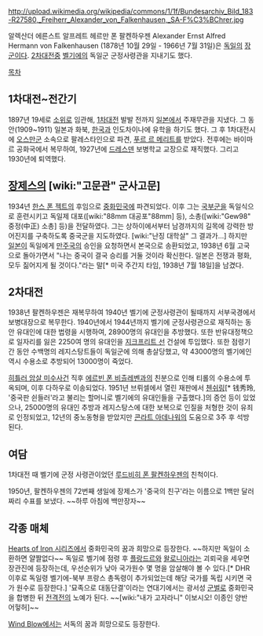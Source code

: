 http://upload.wikimedia.org/wikipedia/commons/1/1f/Bundesarchiv_Bild_183-R27580,_Freiherr_Alexander_von_Falkenhausen,_SA-F%C3%BChrer.jpg

알렉산더 에른스트 알프레트 헤르만 폰 팔켄하우젠
Alexander Ernst Alfred Hermann von Falkenhausen
(1878년 10월 29일 - 1966년 7월 31일)은 [[독일]]의 [[장군]]이다. [[2차대전]]중 [[벨기에]]의 독일군 군정사령관을 지내기도 했다.

[[목차]]

== 1차대전~전간기 ==
1897년 19세로 [[소위]]로 임관해, [[1차대전]] 발발 전까지 [[일본]]에서 주재무관을 지냈다. 그 동안(1909~1911) 일본과 화북, [[한국]]과 인도차이나에 유학을 하기도 했다. 그 후 1차대전시에 [[오스만]]군 소속으로 팔레스타인으로 파견, [[푸르 르 메리트]]를 받았다. 전후에는 바이마르 공화국에서 복무하여, 1927년에 [[드레스덴]] 보병학교 교장으로 재직했다. 그리고 1930년에 퇴역했다.

== [[장제스]]의 [wiki:"고문관" 군사고문] ==
1934년 [[한스 폰 젝트]]의 후임으로 [[중화민국]]에 파견되었다. 이후 그는 [[국부군]]을 독일식으로 훈련시키고 독일제 대포([wiki:"88mm 대공포"88mm] 등), 소총([wiki:"Gew98" 중정(中正) 소총] 등)을 전달하였다. 그는 상하이에서부터 남경까지의 길목에 강력한 방어진지를 구축하도록 중국군을 지도하였다. [wiki:"난징 대학살" 그 결과가...]
하지만 [[일본]]이 독일에게 [[만주국]]의 승인을 요청하면서 본국으로 송환되었고, 1938년 6월 고국으로 돌아가면서 "나는 중국이 결국 승리를 거둘 것이라 확신한다. 일본은 전쟁과 평화, 모두 짊어지게 될 것이다."라는 말[* 미국 주간지 타임, 1938년 7월 18일]을 남겼다.

== 2차대전 ==
1938년 팔켄하우젠은 재복무하여 1940년 벨기에 군정사령관이 될때까지 서부국경에서 보병대장으로 복무한다. 1940년에서 1944년까지 벨기에 군정사령관으로 재직하는 동안 유대인에 대한 법령을 시행하여, 28900명의 유대인을 추방했다. 또한 반유대정책으로 일자리를 잃은 2250여 명의 유대인을 [[지크프리트 선]] 건설에 투입했다. 또한 점령기간 동안 수백명의 레지스탕트들이 독일군에 의해 총살당했고, 약 43000명의 벨기에인 역시 수용소로 추방되어 13000명이 죽었다.

[[히틀러 암살 미수사건]] 직후 [[에르빈 폰 비츨레벤]]과의 친분으로 인해 티롤의 수용소에 투옥되며, 이후 다하우로 이송되었다.
1951년 브뤼셀에서 열린 재판에서 [[첸쉬링]][* 钱秀玲, '중국판 쉰들러'라고 불리는 할머니로 벨기에의 유대인들을 구출했다.]의 증언 등이 있었으나, 25000명의 유대인 추방과 레지스탕스에 대한 보복으로 인질을 처형한 것이 유죄로 인정되었고, 12년의 중노동형을 받았지만 [[콘라트 아데나워]]의 도움으로 3주 후 석방된다.

== 여담 ==
1차대전 때 벨기에 군정 사령관이었던 [[루드비히 폰 팔켄하우젠]]의 친척이다.

1950년, 팔켄하우젠의 72번째 생일에 장제스가 '중국의 친구'라는 이름으로 1백만 달러짜리 수표를 보냈다. ~~하루 아침에 백만장자~~

== 각종 매체 ==
[[Hearts of Iron 시리즈]]에서 중화민국의 꿈과 희망으로 등장한다. ~~하지만 독일이 소환하면 얄짤없다~~ 독일로 벨기에 점령 후 [[플랑드르]]와 [[왈로니아]]라는 괴뢰국을 세우면 장관진에 등장하는데, 우선순위가 낮아 국가원수 몇 명을 암살해야 볼 수 있다.[* DHR 이후로 독일령 벨기에-북부 프랑스 총독령이 추가되었는데 해당 국가를 독립 시키면 국가 원수로 등장한다.]
'묘족으로 대동단결'이라는 연대기에서는 광서성 [[군벌]]로 중화민국을 합병한 뒤 [[전격전]]의 노예가 된다. ~~[wiki:"내가 고자라니" 이보시오! 이종인 양반 어헣허]~~

[[Wind Blow]]에서는 서독의 꿈과 희망으로도 등장한다.
